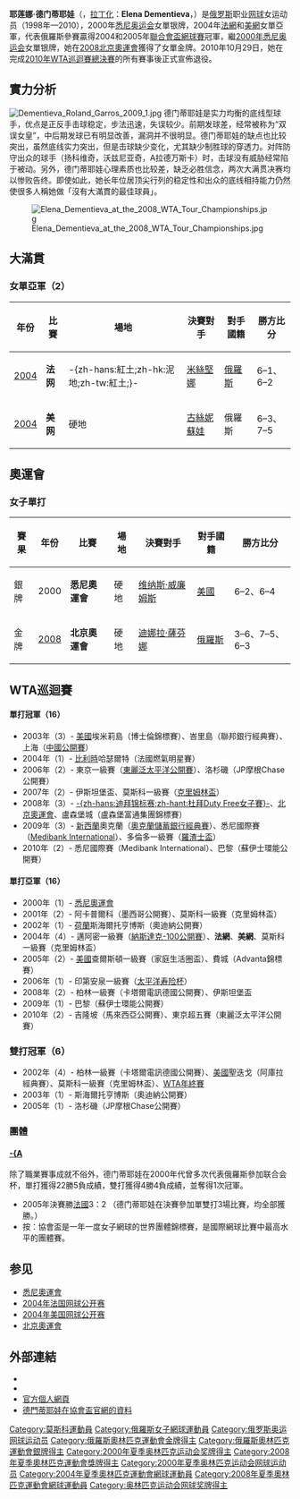 {{noteTA
|T=zh-hans:耶莲娜·德门蒂耶娃;zh-hk:耶蓮娜·迪文泰娃;zh-tw:耶蓮娜·德門提耶娃;
|G1=Tennis
|1=zh-hans:耶莲娜;zh-hk:耶蓮娜;zh-tw:耶蓮娜;
}}
{{Infobox 網球選手
|姓名=耶莲娜·德门蒂耶娃<br/>Elena Dementieva
|照片=Dementieva orange crop.jpg
|國籍= {{RUS}}
|居住地={{MON}}[[蒙地卡羅|蒙地卡羅]]
|出生日期={{birth_date_and_age|1981|10|15|mf=y}}
|出生地={{URS}}[[莫斯科|莫斯科]]
|身高= {{height|m=1.80}}
|體重= {{weight|kg=64}}
|轉職業年= 1998年8月25日
|退休年= 2010年10月29日
|持拍= 右手<br/>双手（反拍）
|奖金= 14,867,437 [[美元|美元]]
|职业战绩=576勝–273負
|单打冠军头衔= 16 WTA，3 ITF
|单打最高排名=3（2009年4月6日）
|现单打排名=已退休
|澳网最好成绩=四強（2009）
|法网最好成绩=亚军（2004）
|温网最好成绩=四強（2008,2009）
|美网最好成绩=亚军（2004）
| Othertournaments = Yes
|WTAChampionshipsresult = 四強（2000,2008）
|奥运会最好成绩 = [[File:Gold_medal.svg|20px]] '''金牌'''（2008）
|doublesrecord= 152勝 - 86負
|双打冠军头衔= 6 WTA，3 ITF
|双打最高排名=5 (2003年4月14日)
|grandslamsdoublesresults = yes
|AustralianOpenDoublesresult = 第三轮（2005,2006,2007）
|FrenchOpenDoublesresult = 第三轮（2004）
|WimbledonDoublesresult = 四強（2003）
|USOpenDoublesresult = 亞軍（2002,2005）
|OthertournamentsDoubles = yes
|WTAChampionshipsDoublesresult ='''冠軍'''（2002）
|OlympicsDoublesresult = 第一轮（2004）
|updated= 2010年10月30日
}}
'''耶莲娜·德门蒂耶娃'''（{{lang-ru|'''Елена Вячеславовна Дементьева'''}}，[[拉丁化|拉丁化]]：'''Elena Dementieva'''，{{bd|1981年|10月15日|catIdx=Dementieva, Elena}}）是[[俄罗斯|俄罗斯]]职业[[网球|网球]]女运动员（1998年—2010），2000年[[悉尼奥运会|悉尼奥运会]]女單银牌，2004年[[法網|法網]]和[[美網|美網]]女單亞軍，代表俄羅斯參賽贏得2004和2005年[[聯合會盃網球賽|聯合會盃網球賽]]冠軍，繼[[2000年悉尼奥运会|2000年悉尼奥运会]]女單银牌，她在[[2008年夏季奧林匹克運動會|2008北京奧運會]]獲得了女單金牌。2010年10月29日，她在完成[[2010年WTA巡迴賽總決賽|2010年WTA巡迴賽總決賽]]的所有賽事後正式宣佈退役。

== 實力分析 ==
[[File:Dementieva_Roland_Garros_2009_1.jpg|thumb]]
德门蒂耶娃是实力均衡的底线型球手，优点是正反手击球稳定，步法迅速，失误较少。前期发球差，经常被称为“双误女皇”，中后期发球已有明显改善，漏洞并不很明显。德门蒂耶娃的缺点也比较突出，虽然底线实力突出，但是击球缺少变化，尤其缺少制胜球的穿透力。对阵防守出众的球手（扬科维奇，沃兹尼亚奇，A拉德万斯卡）时，击球没有威胁经常陷于被动。另外，德门蒂耶娃心理素质也比较差，缺乏必胜信念，两次大满贯决赛均以惨败告终。即使如此，她长年位居顶尖行列的稳定性和出众的底线相持能力仍然使很多人稱她做「沒有大滿貫的最佳球員」。

[[File:Elena_Dementieva_at_the_2008_WTA_Tour_Championships.jpg|thumb]]

== 大滿貫 ==
{{中文譯名
| english    = Elena Dementieva
| putonghua  = 德门蒂耶娃<br />杰缅季耶娃<br />戴门蒂娃
| taiwan     = 德門提耶娃
| cantonese  = 迪文泰娃<br />迪文蒂耶娃<br />杰緬佳娃
|}}
=== 女單亞軍（2） ===
{| class="wikitable"
!年份
!比賽
!場地
!決賽對手
!對手國籍
!勝方比分
|-bgcolor="#EBC2AF"
| [[2004年法國網球公開賽女子單打比賽|2004]]
| '''法网''' 
| -{zh-hans:紅土;zh-hk:泥地;zh-tw:紅土;}-
| [[阿娜斯塔西亞·米斯基娜|米絲堅娜]]
| {{flagicon|RUS}}[[俄羅斯|俄羅斯]]
| 6–1、6–2
|-bgcolor="#CCCCFF" 
| [[2004年美国网球公开赛女子单打比賽|2004]]
| '''美网''' 
| 硬地
| [[斯维特拉娜·库兹涅佐娃|古絲妮蘇娃]] 
| {{flagicon|RUS}}俄羅斯
| 6–3、7–5
|}

== 奧運會 ==
{{MedalTop}}
{{MedalSport  | [[網球|網球]]}}
{{MedalCountry|{{RUS}}}}
{{MedalSilver | [[2000年夏季奧林匹克運動會|2000年悉尼]] | [[2000年夏季奧林匹克運動會網球比賽|女子單打]]}}
{{MedalGold | [[2008年夏季奧林匹克運動會|2008年北京]] | [[2008年夏季奧林匹克運動會網球比賽|女子單打]]}}
{{MedalBottom}}

=== 女子單打===
{| class="wikitable"
!賽果
!年份
!比賽
!場地
!決賽對手
!對手國籍
!勝方比分
|-bgcolor=#C0C0C0
| 銀牌
| 2000
| '''悉尼奧運會'''
| 硬地
| [[维纳斯·威廉姆斯|维纳斯·威廉姆斯]]
| {{flagicon|USA}}[[美國|美國]]
| 6–2、6–4  
|-bgcolor="#FFD700"
| 金牌
| [[2008年夏季奧林匹克運動會網球比賽—女子單打|2008]]
| '''北京奧運會'''
| 硬地
| [[迪娜拉·薩芬娜|迪娜拉·薩芬娜]]
| {{flagicon|RUS}}[[俄羅斯|俄羅斯]]
| 3–6、7–5、6–3  
|}

==WTA巡迴賽==
====單打冠軍（16）==== 
* 2003年（3）- [[美國|美國]]埃米莉島（博士倫錦標賽）、峇里島（聯邦銀行經典賽）、上海（[[中國網球公開賽|中國公開賽]]）
* 2004年（1）- [[比利時|比利時]]哈瑟爾特（法國燃氣明星賽）
* 2006年（2）- 東京一級賽（[[東麗泛太平洋網球公開賽|東麗泛太平洋公開賽]]）、洛杉磯（JP摩根Chase公開賽）
* 2007年（2）- 伊斯坦堡盃、莫斯科一級賽（[[克里姆林盃|克里姆林盃]]）
* 2008年（3）- [[迪拜网球锦标赛|-{zh-hans:迪拜锦标赛;zh-hant:杜拜Duty Free女子賽}-]]、[[2008年夏季奧林匹克運動會網球女子單打比賽|北京奧運會]]、盧森堡城（盧森堡富通集團錦標賽）
* 2009年（3）- [[新西蘭|新西蘭]]奧克蘭（[[ASB經典賽|奧克蘭儲蓄銀行經典賽]]）、悉尼國際賽（[[雪梨國際賽|Medibank International]]）、多倫多一級賽（[[羅渣士盃|羅渣士盃]]）
* 2010年（2）- 悉尼國際賽（Medibank International）、巴黎（蘇伊士環能公開賽）

====單打亞軍（16）====
* 2000年（1）- [[2000年夏季奧林匹克運動會網球比賽#女子單打|悉尼奧運會]]
* 2001年（2）- 阿卡普爾科（墨西哥公開賽）、莫斯科一級賽（克里姆林盃）
* 2002年（1）- [[荷蘭|荷蘭]]斯海爾托亨博斯（奧迪納公開賽）
* 2004年（4）- 邁阿密一級賽（[[邁阿密大師賽|納斯達克-100公開賽]]）、'''法網'''、'''美網'''、莫斯科一級賽（克里姆林盃）
* 2005年（2）- [[美國|美國]]查爾斯頓一級賽（家庭生活圈盃）、費城（Advanta錦標賽）
* 2006年（1）- 印第安泉一級賽（[[印第安維爾斯大師賽|太平洋寿险杯]]）
* 2008年（2）- 柏林一級賽（卡塔爾電訊德國公開賽）、伊斯坦堡盃
* 2009年（1）- 巴黎（蘇伊士環能公開賽）
* 2010年（2）- 吉隆坡（馬來西亞公開賽）、東京超五賽（東麗泛太平洋公開賽）

===雙打冠軍（6）===
* 2002年（4）- 柏林一級賽（卡塔爾電訊德國公開賽）、[[美國|美國]]聖迭戈（阿庫拉經典賽）、莫斯科一級賽（克里姆林盃）、[[WTA年終賽|WTA年終賽]]
* 2003年（1）- 斯海爾托亨博斯（奧迪納公開賽）
* 2005年（1）- 洛杉磯（JP摩根Chase公開賽）

===團體===
====[[協會盃|-{A]]====
除了職業賽事成就不俗外，德门蒂耶娃在2000年代曾多次代表俄羅斯參加联合会杯，單打獲得22勝5負成績，雙打獲得4勝4負成績，並奪得1次冠軍。 
* 2005年決賽勝[[法國|法國]]3：2 （德门蒂耶娃在決賽參加單雙打3場比賽，均全部獲勝。）
* 按：協會盃是一年一度女子網球的世界團體錦標賽，是國際網球比賽中最高水平的團體賽。

== 参见 ==
*[[2000年夏季奥林匹克运动会|悉尼奧運會]]
*[[2004年法国网球公开赛|2004年法国网球公开赛]]
*[[2004年美国网球公开赛|2004年美国网球公开赛]]
*[[2008年夏季奧林匹克運動會|北京奧運會]]

== 外部連結 ==
* {{WTA|2018}}
* {{ITF Profile|id=20008434}}
* [https://web.archive.org/web/20160208115035/http://eng.dementieva.ru/ 官方個人網頁]
* [http://www.fedcup.com/en/players/player/profile.aspx?playerid=20008434 德門蒂耶娃在協會盃官網的資料] {{Wayback|url=http://www.fedcup.com/en/players/player/profile.aspx?playerid=20008434 |date=20160328091514 }}

{{奧運網球女單金牌}}

{{DEFAULTSORT:Dementieva, Elena}}
[[Category:莫斯科運動員|Category:莫斯科運動員]]
[[Category:俄羅斯女子網球運動員|Category:俄羅斯女子網球運動員]]
[[Category:俄罗斯奥运网球运动员|Category:俄罗斯奥运网球运动员]]
[[Category:俄羅斯奧林匹克運動會金牌得主|Category:俄羅斯奧林匹克運動會金牌得主]]
[[Category:俄羅斯奧林匹克運動會銀牌得主|Category:俄羅斯奧林匹克運動會銀牌得主]]
[[Category:2000年夏季奥林匹克运动会奖牌得主|Category:2000年夏季奥林匹克运动会奖牌得主]]
[[Category:2008年夏季奧林匹克運動會獎牌得主|Category:2008年夏季奧林匹克運動會獎牌得主]]
[[Category:2000年夏季奥林匹克运动会网球运动员|Category:2000年夏季奥林匹克运动会网球运动员]]
[[Category:2004年夏季奧林匹克運動會網球運動員|Category:2004年夏季奧林匹克運動會網球運動員]]
[[Category:2008年夏季奧林匹克運動會網球運動員|Category:2008年夏季奧林匹克運動會網球運動員]]
[[Category:奥林匹克运动会网球奖牌得主|Category:奥林匹克运动会网球奖牌得主]]